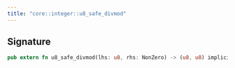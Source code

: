 ```yaml
---
title: "core::integer::u8_safe_divmod"
---
```






## Signature

```rust
pub extern fn u8_safe_divmod(lhs: u8, rhs: NonZero) -> (u8, u8) implicits(RangeCheck) nopanic;
```



